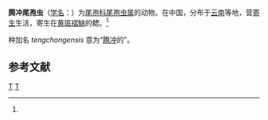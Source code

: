 {{Speciesbox
| genus = Henneguya
| species = tengchongensis
| authority = Ma, Wang et Cai, 1986<ref name='id9684'>{{cite web| url =http://www.bioinfo.cn/db05/BjdwSpecies.php?action=view&id=9684| title =腾冲尾孢虫| work =《中国动物物种编目数据库》| publisher =中国科学院微生物研究所| author =中国科学院动物研究所| accessdate =2009-04-16| deadurl =yes| archiveurl =https://web.archive.org/web/20160305101125/http://www.bioinfo.cn/db05/BjdwSpecies.php?action=view&id=9684| archivedate =2016-03-05}}</ref>
}}

'''腾冲尾孢虫'''（[[学名|学名]]：{{lang|la|''Henneguya tengchongensis''}}）为[[尾孢科|尾孢科]][[尾孢虫属|尾孢虫属]]的动物。在中国，分布于[[云南|云南]]等地，营[[寄生|寄生]]生活，寄生在[[黄斑褶鮡|黄斑褶鮡]]的鳃。<ref name='id9684'/>

种加名 ''tengchongensis'' 意为“[[腾冲|腾冲]]的”。

== 参考文献 ==
{{reflist}}

{{taxonbar}}

[[Category:尾孢虫属|T]]
[[Category:1986年描述的动物|T]]


{{Cnidarian-stub}}